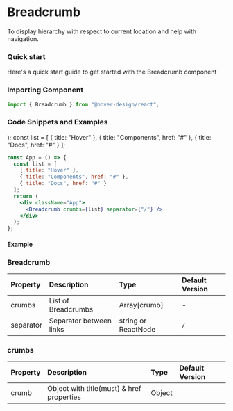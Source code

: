 # Breadcrumb

To display hierarchy with respect to current location and help with navigation.

### Quick start

Here's a quick start guide to get started with the Breadcrumb component

### Importing Component

```jsx
import { Breadcrumb } from "@hover-design/react";
```

### Code Snippets and Examples

  <Breadcrumb crumbs={list} separator={separator} />
);
const list = [
  { title: "Hover" },
  { title: "Components", href: "#" },
  { title: "Docs", href: "#" }
];

```jsx
const App = () => {
  const list = [
    { title: "Hover" },
    { title: "Components", href: "#" },
    { title: "Docs", href: "#" }
  ];
  return (
    <div className="App">
      <Breadcrumb crumbs={list} separator={"/"} />
    </div>
  );
};
```

#### Example

<Card variant="shadow">
  <BreadcrumbComponent list={list} separator=">" />
</Card>

### Breadcrumb

| Property  | Description             | Type                | Default Version |
| :-------- | :---------------------- | :------------------ | :-------------- |
| crumbs    | List of Breadcrumbs     | Array[crumb]        | -               |
| separator | Separator between links | string or ReactNode | `/`             |

### crumbs

| Property | Description                               | Type   | Default Version |
| :------- | :---------------------------------------- | :----- | :-------------- |
| crumb    | Object with title(must) & href properties | Object |                 |

